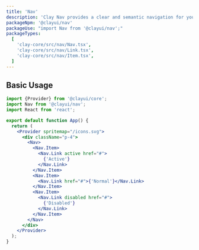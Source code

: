 ```yaml
---
title: 'Nav'
description: 'Clay Nav provides a clear and semantic navigation for your site'
packageNpm: '@clayui/nav'
packageUse: "import Nav from '@clayui/nav';"
packageTypes:
  [
    'clay-core/src/nav/Nav.tsx',
    'clay-core/src/nav/Link.tsx',
    'clay-core/src/nav/Item.tsx',
  ]
---
```


## Basic Usage

```jsx preview
import {Provider} from '@clayui/core';
import Nav from '@clayui/nav';
import React from 'react';

export default function App() {
  return (
    <Provider spritemap="/icons.svg">
      <div className="p-4">
        <Nav>
          <Nav.Item>
            <Nav.Link active href="#">
              {'Active'}
            </Nav.Link>
          </Nav.Item>
          <Nav.Item>
            <Nav.Link href="#">{'Normal'}</Nav.Link>
          </Nav.Item>
          <Nav.Item>
            <Nav.Link disabled href="#">
              {'Disabled'}
            </Nav.Link>
          </Nav.Item>
        </Nav>
      </div>
    </Provider>
  );
}
```
